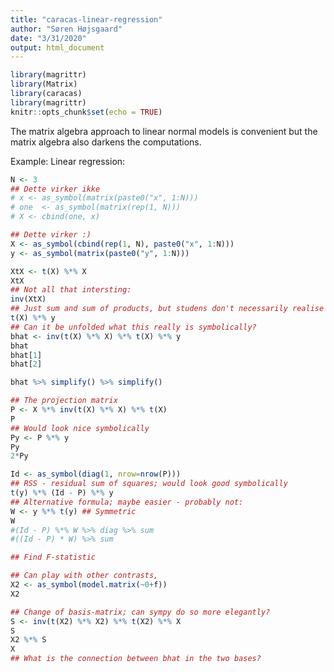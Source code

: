 ```yaml
---
title: "caracas-linear-regression"
author: "Søren Højsgaard"
date: "3/31/2020"
output: html_document
---
```


```r
library(magrittr)
library(Matrix)
library(caracas)
library(magrittr)
knitr::opts_chunk$set(echo = TRUE)
```

The matrix algebra approach to linear normal models is convenient but the matrix algebra also darkens the computations. 

Example: Linear regression:

```r
N <- 3
## Dette virker ikke
# x <- as_symbol(matrix(paste0("x", 1:N)))
# one  <- as_symbol(matrix(rep(1, N)))
# X <- cbind(one, x)

## Dette virker :)
X <- as_symbol(cbind(rep(1, N), paste0("x", 1:N)))
y <- as_symbol(matrix(paste0("y", 1:N)))
```

```r
XtX <- t(X) %*% X
XtX
## Not all that intersting:
inv(XtX) 
## Just sum and sum of products, but studens don't necessarily realise that
t(X) %*% y 
## Can it be unfolded what this really is symbolically?
bhat <- inv(t(X) %*% X) %*% t(X) %*% y
bhat
bhat[1]
bhat[2]

bhat %>% simplify() %>% simplify()

```

```r
## The projection matrix
P <- X %*% inv(t(X) %*% X) %*% t(X)
P
## Would look nice symbolically
Py <- P %*% y
Py
2*Py
```

```r
Id <- as_symbol(diag(1, nrow=nrow(P)))
## RSS - residual sum of squares; would look good symbolically
t(y) %*% (Id - P) %*% y
## Alternative formula; maybe easier - probably not:
W <- y %*% t(y) ## Symmetric
W
#(Id - P) %*% W %>% diag %>% sum
#((Id - P) * W) %>% sum
```

```r
## Find F-statistic
```


```r
## Can play with other contrasts,
X2 <- as_symbol(model.matrix(~0+f))
X2
```

```r
## Change of basis-matrix; can sympy do so more elegantly?
S <- inv(t(X2) %*% X2) %*% t(X2) %*% X
S
X2 %*% S
X
## What is the connection between bhat in the two bases?
```







